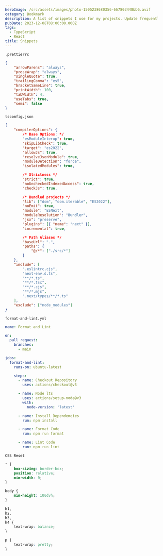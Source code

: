 ```yaml
---
heroImage: /src/assets/images/photo-1505238680356-667803448bb6.avif
category: Bookmark
description: A list of snippets I use for my projects. Update frequently as I go.
pubDate: 2023-12-08T08:00:00.000Z
tags:
  - TypeScript
  - React
title: Snippets
---
```


`.prettierrc`

```json
{
	"arrowParens": "always",
	"proseWrap": "always",
	"singleQuote": true,
	"trailingComma": "es5",
	"bracketSameLine": true,
	"printWidth": 100,
	"tabWidth": 4,
	"useTabs": true,
	"semi": false
}
```

`tsconfig.json`

```json
{
	"compilerOptions": {
		/* Base Options: */
		"esModuleInterop": true,
		"skipLibCheck": true,
		"target": "es2022",
		"allowJs": true,
		"resolveJsonModule": true,
		"moduleDetection": "force",
		"isolatedModules": true,

		/* Strictness */
		"strict": true,
		"noUncheckedIndexedAccess": true,
		"checkJs": true,

		/* Bundled projects */
		"lib": ["dom", "dom.iterable", "ES2022"],
		"noEmit": true,
		"module": "ESNext",
		"moduleResolution": "Bundler",
		"jsx": "preserve",
		"plugins": [{ "name": "next" }],
		"incremental": true,

		/* Path Aliases */
		"baseUrl": ".",
		"paths": {
			"@/*": ["./src/*"]
		}
	},
	"include": [
		".eslintrc.cjs",
		"next-env.d.ts",
		"**/*.ts",
		"**/*.tsx",
		"**/*.cjs",
		"**/*.mjs",
		".next/types/**/*.ts"
	],
	"exclude": ["node_modules"]
}
```

`format-and-lint.yml`

```yml
name: Format and Lint

on:
  pull_request:
    branches:
      - main

jobs:
  format-and-lint:
    runs-on: ubuntu-latest

    steps:
      - name: Checkout Repository
        uses: actions/checkout@v3

      - name: Node lts
        uses: actions/setup-node@v3
        with:
          node-version: 'latest'

      - name: Install Dependencies
        run: npm install

      - name: Format Code
        run: npm run format

      - name: Lint Code
        run: npm run lint
```

`CSS Reset`

```css
* {
	box-sizing: border-box;
	position: relative;
	min-width: 0;
}

body {
	min-height: 100dvh;
}

h1,
h2,
h3,
h4 {
	text-wrap: balance;
}

p {
	text-wrap: pretty;
}
```
